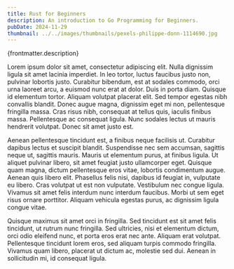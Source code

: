 ```yaml
---
title: Rust for Beginners
description: An introduction to Go Programming for Beginners.
pubDate: 2024-11-29
thumbnail: ../../images/thumbnails/pexels-philippe-donn-1114690.jpg
---
```


<p>{frontmatter.description}</p>

Lorem ipsum dolor sit amet, consectetur adipiscing elit. Nulla dignissim ligula sit amet lacinia imperdiet. In leo tortor, luctus faucibus justo non, pulvinar lobortis justo. Curabitur bibendum, est at sodales commodo, orci urna laoreet arcu, a euismod nunc erat at dolor. Duis in porta diam. Quisque id elementum tortor. Aliquam volutpat placerat elit. Sed tempor egestas nibh convallis blandit. Donec augue magna, dignissim eget mi non, pellentesque fringilla massa. Cras risus nibh, consequat at tellus quis, iaculis finibus massa. Pellentesque ac consequat ligula. Nunc sodales lectus ut mauris hendrerit volutpat. Donec sit amet justo est.

Aenean pellentesque tincidunt est, a finibus neque facilisis ut. Curabitur dapibus lectus et suscipit blandit. Suspendisse nec sem accumsan, sagittis neque ut, sagittis mauris. Mauris ut elementum purus, at finibus ligula. Ut aliquet pulvinar libero, sit amet feugiat justo ullamcorper eget. Quisque quam magna, dictum pellentesque eros vitae, lobortis condimentum augue. Aenean quis libero elit. Phasellus felis nisi, dapibus id feugiat in, vulputate eu libero. Cras volutpat ut est non vulputate. Vestibulum nec congue ligula. Vivamus sit amet felis interdum nunc interdum faucibus. Morbi ut sem eget risus ornare porttitor. Aliquam vehicula egestas purus, ac dignissim ligula congue vitae.

Quisque maximus sit amet orci in fringilla. Sed tincidunt est sit amet felis tincidunt, ut rutrum nunc fringilla. Sed ultricies, nisi et elementum dictum, orci odio eleifend nunc, et porta eros erat nec ante. Aliquam erat volutpat. Pellentesque tincidunt lorem eros, sed aliquam turpis commodo fringilla. Vivamus quam libero, placerat ut dictum ac, molestie sed dui. Aenean in sollicitudin mi, id consequat ligula.